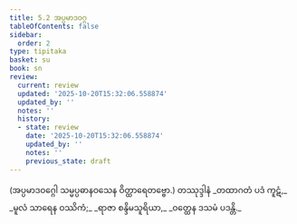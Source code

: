 ```yaml
---
title: 5.2 အပ္ပမာဒဝဂ္ဂ
tableOfContents: false
sidebar:
  order: 2
type: tipitaka
basket: su
book: sn
review:
  current: review
  updated: '2025-10-20T15:32:06.558874'
  updated_by: ''
  notes: ''
  history:
  - state: review
    date: '2025-10-20T15:32:06.558874'
    updated_by: ''
    notes: ''
    previous_state: draft
---
```



<DynamicBreadcrumb />


<ReviewStatus review={frontmatter.review} showDetails={true} />

<HypothesisAnnotation frontmatter={frontmatter} />

<Paragraph number="1291" type="center" book="sn">
(အပ္ပမာဒဝဂ္ဂေါ သမ္မပ္ပဓာနဝသေန ဝိတ္ထာရေတဗ္ဗော.)

</Paragraph>

<Paragraph number="1292" type="center" book="sn">
တဿုဒ္ဒါနံ


</Paragraph>

<Paragraph number="1293" type="verses" book="sn">
_တထာဂတံ ပဒံ ကူဋံ,_  
_မူလံ သာရေန ဝဿိကံ;_  
_ရာဇာ စန္ဒိမသူရိယာ,_  
_ဝတ္ထေန ဒသမံ ပဒန္တိ._
</Paragraph>